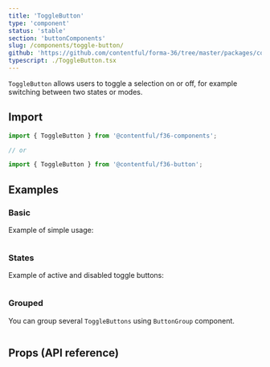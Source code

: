 ```yaml
---
title: 'ToggleButton'
type: 'component'
status: 'stable'
section: 'buttonComponents'
slug: /components/toggle-button/
github: 'https://github.com/contentful/forma-36/tree/master/packages/components/button/src/ToggleButton'
typescript: ./ToggleButton.tsx
---
```


`ToggleButton` allows users to toggle a selection on or off, for example switching between two states or modes.

## Import

```js static=true
import { ToggleButton } from '@contentful/f36-components';

// or

import { ToggleButton } from '@contentful/f36-button';
```

## Examples

### Basic

Example of simple usage:

```jsx file=../../examples/ToggleButtonBasicExample.tsx

```

### States

Example of active and disabled toggle buttons:

```jsx file=../../examples/ToggleButtonStatesExample.tsx

```

### Grouped

You can group several `ToggleButtons` using `ButtonGroup` component.

```jsx file=../../examples/ToggleButtonGroupedExample.tsx

```

## Props (API reference)

<Props
  of="ToggleButton"
  storybookPath="/story/components-button-togglebutton--basic"
/>
